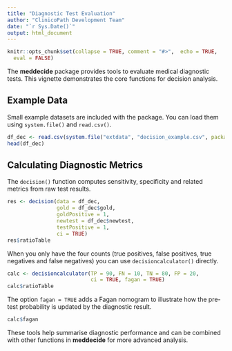 ```yaml
---
title: "Diagnostic Test Evaluation"
author: "ClinicoPath Development Team"
date: "`r Sys.Date()`"
output: html_document
---
```


```r
knitr::opts_chunk$set(collapse = TRUE, comment = "#>",  echo = TRUE,
  eval = FALSE)
```

The **meddecide** package provides tools to evaluate medical diagnostic tests.
This vignette demonstrates the core functions for decision analysis.

## Example Data

Small example datasets are included with the package. You can load them
using `system.file()` and `read.csv()`.

```r
df_dec <- read.csv(system.file("extdata", "decision_example.csv", package = "meddecide"))
head(df_dec)
```

## Calculating Diagnostic Metrics

The `decision()` function computes sensitivity, specificity and related
metrics from raw test results.

```r
res <- decision(data = df_dec,
                gold = df_dec$gold,
                goldPositive = 1,
                newtest = df_dec$newtest,
                testPositive = 1,
                ci = TRUE)
res$ratioTable
```

When you only have the four counts (true positives, false positives,
true negatives and false negatives) you can use
`decisioncalculator()` directly.

```r
calc <- decisioncalculator(TP = 90, FN = 10, TN = 80, FP = 20,
                           ci = TRUE, fagan = TRUE)
calc$ratioTable
```

The option `fagan = TRUE` adds a Fagan nomogram to illustrate how the
pre-test probability is updated by the diagnostic result.

```r
calc$fagan
```

These tools help summarise diagnostic performance and can be combined
with other functions in **meddecide** for more advanced analysis.
